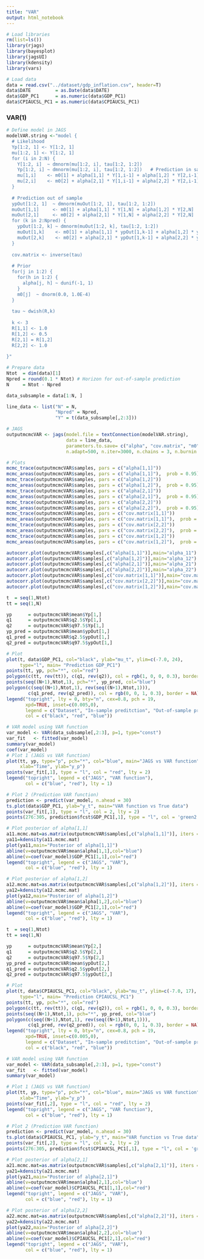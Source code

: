 ```yaml
---
title: "VAR"
output: html_notebook
---
```


```r
# Load libraries
rm(list=ls())
library(rjags)
library(bayesplot)
library(jagsUI)
library(kdensity)
library(vars)
```

```r
# Load data
data = read.csv("../dataset/gdp_inflation.csv", header=T)
data$DATE         = as.Date(data$DATE)
data$GDP_PC1      = as.numeric(data$GDP_PC1)
data$CPIAUCSL_PC1 = as.numeric(data$CPIAUCSL_PC1)
```

### VAR(1)
```r
# Define model in JAGS
modelVAR.string <-"model {
  # Likelihood
  Yp[1:2, 1] <- Y[1:2, 1]
  mu[1:2, 1] <- Y[1:2, 1]
  for (i in 2:N) {
    Y[1:2, i]  ~ dmnorm(mu[1:2, i], tau[1:2, 1:2])
    Yp[1:2, i] ~ dmnorm(mu[1:2, i], tau[1:2, 1:2])   # Prediction in sample 
    mu[1,i]    <- m0[1] + alpha[1,1] * Y[1,i-1] + alpha[1,2] * Y[2,i-1]
    mu[2,i]    <- m0[2] + alpha[2,1] * Y[1,i-1] + alpha[2,2] * Y[2,i-1]
  }
  
  # Prediction out of sample 
  ypOut[1:2, 1]  ~ dmnorm(muOut[1:2, 1], tau[1:2, 1:2])
  muOut[1,1]     <- m0[1] + alpha[1,1] * Y[1,N] + alpha[1,2] * Y[2,N]
  muOut[2,1]     <- m0[2] + alpha[2,1] * Y[1,N] + alpha[2,2] * Y[2,N]
  for (k in 2:Npred) {
    ypOut[1:2, k] ~ dmnorm(muOut[1:2, k], tau[1:2, 1:2])
    muOut[1,k]    <- m0[1] + alpha[1,1] * ypOut[1,k-1] + alpha[1,2] * ypOut[2,k-1]
    muOut[2,k]    <- m0[2] + alpha[2,1] * ypOut[1,k-1] + alpha[2,2] * ypOut[2,k-1]
  }
  
  cov.matrix <- inverse(tau)
  
  # Prior 
  for(j in 1:2) {
    for(h in 1:2) {
      alpha[j, h] ~ dunif(-1, 1)
    }
    m0[j]  ~ dnorm(0.0, 1.0E-4)
  }
  
  tau ~ dwish(R,k)
  
  k <- 3
  R[1,1] <- 1.0
  R[1,2] <- 0.5
  R[2,1] = R[1,2]
  R[2,2] <- 1.0
  
}"
```

```r
# Prepare data
Ntot  = dim(data)[1]
Npred = round(0.1 * Ntot) # Horizon for out-of-sample prediction
N     = Ntot - Npred

data_subsample = data[1:N, ]

line_data <- list("N" = N,
                  "Npred" = Npred,
                  "Y" = t(data_subsample[,2:3]))

# JAGS
outputmcmcVAR <- jags(model.file = textConnection(modelVAR.string),
                      data = line_data,
                      parameters.to.save= c("alpha", "cov.matrix", "m0", "Yp", "ypOut"), 
                      n.adapt=500, n.iter=3000, n.chains = 3, n.burnin = 500)
```

```r
# Plots
mcmc_trace(outputmcmcVAR$samples, pars = c("alpha[1,1]"))
mcmc_areas(outputmcmcVAR$samples, pars = c("alpha[1,1]"),  prob = 0.95)
mcmc_trace(outputmcmcVAR$samples, pars = c("alpha[1,2]"))
mcmc_areas(outputmcmcVAR$samples, pars = c("alpha[1,2]"),  prob = 0.95)
mcmc_trace(outputmcmcVAR$samples, pars = c("alpha[2,1]"))
mcmc_areas(outputmcmcVAR$samples, pars = c("alpha[2,1]"),  prob = 0.95)
mcmc_trace(outputmcmcVAR$samples, pars = c("alpha[2,2]"))
mcmc_areas(outputmcmcVAR$samples, pars = c("alpha[2,2]"),  prob = 0.95)
mcmc_trace(outputmcmcVAR$samples, pars = c("cov.matrix[1,1]"))
mcmc_areas(outputmcmcVAR$samples, pars = c("cov.matrix[1,1]"),  prob = 0.95)
mcmc_trace(outputmcmcVAR$samples, pars = c("cov.matrix[2,2]"))
mcmc_areas(outputmcmcVAR$samples, pars = c("cov.matrix[2,2]"),  prob = 0.95)
mcmc_trace(outputmcmcVAR$samples, pars = c("cov.matrix[1,2]"))
mcmc_areas(outputmcmcVAR$samples, pars = c("cov.matrix[1,2]"),  prob = 0.95)

autocorr.plot(outputmcmcVAR$samples[,c("alpha[1,1]")],main="alpha_11")
autocorr.plot(outputmcmcVAR$samples[,c("alpha[1,2]")],main="alpha_12")
autocorr.plot(outputmcmcVAR$samples[,c("alpha[2,1]")],main="alpha_21")
autocorr.plot(outputmcmcVAR$samples[,c("alpha[2,2]")],main="alpha_22")
autocorr.plot(outputmcmcVAR$samples[,c("cov.matrix[1,1]")],main="cov.matrix_11")
autocorr.plot(outputmcmcVAR$samples[,c("cov.matrix[2,2]")],main="cov.matrix_22")
autocorr.plot(outputmcmcVAR$samples[,c("cov.matrix[1,2]")],main="cov.matrix_12")
```

```r
t  = seq(1,Ntot)
tt = seq(1,N)

yp      = outputmcmcVAR$mean$Yp[1,]
q1      = outputmcmcVAR$q2.5$Yp[1,]
q2      = outputmcmcVAR$q97.5$Yp[1,]
yp_pred = outputmcmcVAR$mean$ypOut[1,]
q1_pred = outputmcmcVAR$q2.5$ypOut[1,]
q2_pred = outputmcmcVAR$q97.5$ypOut[1,]

# Plot
plot(t, data$GDP_PC1, col="black", ylab="mu_t", ylim=c(-7.0, 24),
     type="l", main= "Prediction GDP_PC1")
points(tt, yp, pch="*", col="red")
polygon(c(tt, rev(tt)), c(q1, rev(q2)), col = rgb(1, 0, 0, 0.3), border = NA)
points(seq((N+1),Ntot,1), pch="*", yp_pred, col="blue")
polygon(c(seq((N+1),Ntot,1), rev(seq((N+1),Ntot,1))), 
        c(q1_pred, rev(q2_pred)), col = rgb(0, 0, 1, 0.3), border = NA)
legend("topright", lty = 0, bty="n", cex=0.8, pch = 19,
       xpd=TRUE, inset=c(0.005,0),
       legend = c("Dataset", "In-sample preditction", "Out-of-sample prediction"), 
       col = c("black", "red", "blue"))
```

```r
# VAR model using VAR function
var_model <- VAR(data_subsample[,2:3], p=1, type="const")
var_fit   <- fitted(var_model)
summary(var_model)
coef(var_model)
# Plot 1 (JAGS vs VAR function)
plot(tt, yp, type="p", pch="*", col="blue", main="JAGS vs VAR function",
     xlab="Time", ylab="y_p")
points(var_fit[,1], type = "l", col = "red", lty = 2)
legend("topright", legend = c("JAGS", "VAR function"),
       col = c("blue", "red"), lty = 1)

# Plot 2 (Prediction VAR function)
prediction <- predict(var_model, n.ahead = 30)
ts.plot(data$GDP_PC1, ylab="y_t", main="VAR function vs True data")
points(var_fit[,1], type = "l", col = 2, lty = 2)
points(276:305, prediction$fcst$GDP_PC1[,1], type = "l", col = 'green2', lty = 2)

# Plot posterior of alpha[1,1]
a11.mcmc.mat=as.matrix(outputmcmcVAR$samples[,c("alpha[1,1]")], iters = FALSE)
ya11=kdensity(a11.mcmc.mat)
plot(ya11,main="Posterior of alpha[1,1]")
abline(v=outputmcmcVAR$mean$alpha[1,1],col="blue")
abline(v=coef(var_model)$GDP_PC1[1,1],col="red")
legend("topright", legend = c("JAGS", "VAR"),
       col = c("blue", "red"), lty = 1)

# Plot posterior of alpha[1,2]
a12.mcmc.mat=as.matrix(outputmcmcVAR$samples[,c("alpha[1,2]")], iters = FALSE)
ya12=kdensity(a12.mcmc.mat)
plot(ya12,main="Posterior of alpha[1,2]")
abline(v=outputmcmcVAR$mean$alpha[1,2],col="blue")
abline(v=coef(var_model)$GDP_PC1[2,1],col="red")
legend("topright", legend = c("JAGS", "VAR"),
       col = c("blue", "red"), lty = 1)

```

```r
t  = seq(1,Ntot)
tt = seq(1,N)

yp      = outputmcmcVAR$mean$Yp[2,]
q1      = outputmcmcVAR$q2.5$Yp[2,]
q2      = outputmcmcVAR$q97.5$Yp[2,]
yp_pred = outputmcmcVAR$mean$ypOut[2,]
q1_pred = outputmcmcVAR$q2.5$ypOut[2,]
q2_pred = outputmcmcVAR$q97.5$ypOut[2,]

# Plot
plot(t, data$CPIAUCSL_PC1, col="black", ylab="mu_t", ylim=c(-7.0, 17),
     type="l", main= "Prediction CPIAUCSL_PC1")
points(tt, yp, pch="*", col="red")
polygon(c(tt, rev(tt)), c(q1, rev(q2)), col = rgb(1, 0, 0, 0.3), border = NA)
points(seq((N+1),Ntot,1), pch="*", yp_pred, col="blue")
polygon(c(seq((N+1),Ntot,1), rev(seq((N+1),Ntot,1))), 
        c(q1_pred, rev(q2_pred)), col = rgb(0, 0, 1, 0.3), border = NA)
legend("topright", lty = 0, bty="n", cex=0.8, pch = 19,
       xpd=TRUE, inset=c(0.005,0),
       legend = c("Dataset", "In-sample preditction", "Out-of-sample prediction"), 
       col = c("black", "red", "blue"))
```

```r
# VAR model using VAR function
var_model <- VAR(data_subsample[,2:3], p=1, type="const")
var_fit   <- fitted(var_model)
summary(var_model)

# Plot 1 (JAGS vs VAR function)
plot(tt, yp, type="p", pch="*", col="blue", main="JAGS vs VAR function",
     xlab="Time", ylab="y_p")
points(var_fit[,2], type = "l", col = "red", lty = 2)
legend("topright", legend = c("JAGS", "VAR function"),
       col = c("blue", "red"), lty = 1)

# Plot 2 (Prediction VAR function)
prediction <- predict(var_model, n.ahead = 30)
ts.plot(data$CPIAUCSL_PC1, ylab="y_t", main="VAR function vs True data")
points(var_fit[,2], type = "l", col = 2, lty = 2)
points(276:305, prediction$fcst$CPIAUCSL_PC1[,1], type = "l", col = 'green2', lty = 2)

# Plot posterior of alpha[2,1]
a21.mcmc.mat=as.matrix(outputmcmcVAR$samples[,c("alpha[2,1]")], iters = FALSE)
ya21=kdensity(a21.mcmc.mat)
plot(ya21,main="Posterior of alpha[2,1]")
abline(v=outputmcmcVAR$mean$alpha[2,1],col="blue")
abline(v=coef(var_model)$CPIAUCSL_PC1[1,1],col="red")
legend("topright", legend = c("JAGS", "VAR"),
       col = c("blue", "red"), lty = 1)

# Plot posterior of alpha[2,2]
a22.mcmc.mat=as.matrix(outputmcmcVAR$samples[,c("alpha[2,2]")], iters = FALSE)
ya22=kdensity(a22.mcmc.mat)
plot(ya22,main="Posterior of alpha[2,2]")
abline(v=outputmcmcVAR$mean$alpha[2,2],col="blue")
abline(v=coef(var_model)$CPIAUCSL_PC1[2,1],col="red")
legend("topright", legend = c("JAGS", "VAR"),
       col = c("blue", "red"), lty = 1)
```
